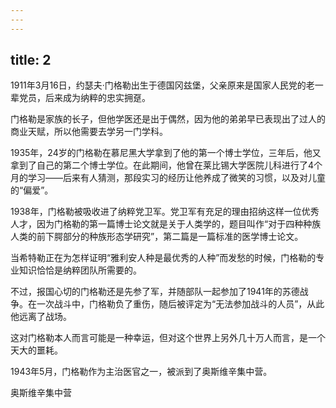 ```yaml
---
---
---
```

title: 2
---



1911年3月16日，约瑟夫·门格勒出生于德国冈兹堡，父亲原来是国家人民党的老一辈党员，后来成为纳粹的忠实拥趸。

门格勒是家族的长子，但他学医还是出于偶然，因为他的弟弟早已表现出了过人的商业天赋，所以他需要去学另一门学科。

1935年，24岁的门格勒在慕尼黑大学拿到了他的第一个博士学位，三年后，他又拿到了自己的第二个博士学位。在此期间，他曾在莱比锡大学医院儿科进行了4个月的学习——后来有人猜测，那段实习的经历让他养成了微笑的习惯，以及对儿童的“偏爱”。

1938年，门格勒被吸收进了纳粹党卫军。党卫军有充足的理由招纳这样一位优秀人才，因为门格勒的第一篇博士论文就是关于人类学的，题目叫作“对于四种种族人类的前下腭部分的种族形态学研究”，第二篇是一篇标准的医学博士论文。

当希特勒正在为怎样证明“雅利安人种是最优秀的人种”而发愁的时候，门格勒的专业知识恰恰是纳粹团队所需要的。

不过，报国心切的门格勒还是先参了军，并随部队一起参加了1941年的苏德战争。在一次战斗中，门格勒负了重伤，随后被评定为“无法参加战斗的人员”，从此他远离了战场。

这对门格勒本人而言可能是一种幸运，但对这个世界上另外几十万人而言，是一个天大的噩耗。

1943年5月，门格勒作为主治医官之一，被派到了奥斯维辛集中营。

奥斯维辛集中营